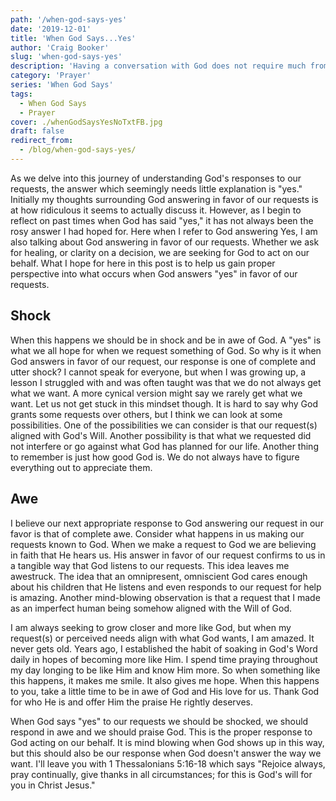 ```yaml
---
path: '/when-god-says-yes'
date: '2019-12-01'
title: 'When God Says...Yes'
author: 'Craig Booker'
slug: 'when-god-says-yes'
description: 'Having a conversation with God does not require much from us. Knowing what to do with God’s answers is another thing. Once you get past the actual act of prayer, knowing what to do with God’s answers is what is truly hard. A large part of understanding prayer has less to do with the actual act and more of understanding how God works.'
category: 'Prayer'
series: 'When God Says'
tags:
  - When God Says
  - Prayer
cover: ./whenGodSaysYesNoTxtFB.jpg
draft: false
redirect_from:
  - /blog/when-god-says-yes/
---
```


As we delve into this journey of understanding God's responses to our requests, the answer which seemingly needs little explanation is "yes." Initially my thoughts surrounding God answering in favor of our requests is at how ridiculous it seems to actually discuss it. However, as I begin to reflect on past times when God has said "yes," it has not always been the rosy answer I had hoped for. Here when I refer to God answering Yes, I am also talking about God answering in favor of our requests. Whether we ask for healing, or clarity on a decision, we are seeking for God to act on our behalf. What I hope for here in this post is to help us gain proper perspective into what occurs when God answers "yes" in favor of our requests.

## Shock

When this happens we should be in shock and be in awe of God. A "yes" is what we all hope for when we request something of God. So why is it when God answers in favor of our request, our response is one of complete and utter shock? I cannot speak for everyone, but when I was growing up, a lesson I struggled with and was often taught was that we do not always get what we want. A more cynical version might say we rarely get what we want. Let us not get stuck in this mindset though. It is hard to say why God grants some requests over others, but I think we can look at some possibilities. One of the possibilities we can consider is that our request(s) aligned with God's Will. Another possibility is that what we requested did not interfere or go against what God has planned for our life. Another thing to remember is just how good God is. We do not always have to figure everything out to appreciate them.

## Awe

I believe our next appropriate response to God answering our request in our favor is that of complete awe. Consider what happens in us making our requests known to God. When we make a request to God we are believing in faith that He hears us. His answer in favor of our request confirms to us in a tangible way that God listens to our requests. This idea leaves me awestruck. The idea that an omnipresent, omniscient God cares enough about his children that He listens and even responds to our request for help is amazing. Another mind-blowing observation is that a request that I made as an imperfect human being somehow aligned with the Will of God.

I am always seeking to grow closer and more like God, but when my request(s) or perceived needs align with what God wants, I am amazed. It never gets old. Years ago, I established the habit of soaking in God's Word daily in hopes of becoming more like Him. I spend time praying throughout my day longing to be like Him and know Him more. So when something like this happens, it makes me smile. It also gives me hope. When this happens to you, take a little time to be in awe of God and His love for us. Thank God for who He is and offer Him the praise He rightly deserves.

When God says "yes" to our requests we should be shocked, we should respond in awe and we should praise God. This is the proper response to God acting on our behalf. It is mind blowing when God shows up in this way, but this should also be our response when God doesn't answer the way we want. I'll leave you with 1 Thessalonians 5:16-18 which says "Rejoice always, pray continually, give thanks in all circumstances; for this is God's will for you in Christ Jesus."
